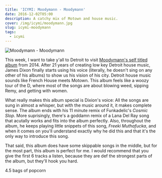 ```yaml
---
title: 'ICYMI: Moodymann - Moodymann'
date: 2016-12-02T05:00
description: A catchy mix of Motown and house music.
cover: /img/icymi/moodymann.jpg
slug: icymi-moodymann
tags:
  - icymi
---
```


![Moodymann - Moodymann](../../assets/img/icymi/moodymann.jpg)

This week, I want to take y'all to Detroit to visit [Moodymann's self titled album](://open.spotify.com/album/61sGO58ljdDgD4Mn6Bcj3P) from 2014. After 21 years of
creating low key Detroit house music, James Dixon finally starts using his voice (literally, he doesn't sing on any
other of his albums) to show us his vision of his city. Detroit house music sounds like French House meets Motown. This
album feels like a woozy tour of the D, where most of the songs are about blowing weed, sipping Remy, and getting with
women.

What really makes this album special is Dixion's voice: All the songs are sung in almost a whisper, but with the music
around it, it makes complete sense. The album ends with his 11 minute remix of Funkadelic's _Cosmic Slop_. More
suprisingly, there's a goddamn remix of a Lana Del Ray song that acutally works and fits into the album perfectly. Also,
throughout the album, he keeps playing little snippets of this song, _Freeki Muthafucka_, and when it comes on you'll
understand exactly why he did this and that it's the only way to introduce this song.

That said, this album does have some skippable songs in the middle, but for the most part, this album is perfect for me.
I would recommend that you give the first 6 tracks a listen, because they are def the strongest parts of the album, but
they'll hook you hard.

4.5 bags of popcorn

[1]: /img/icymi/moodymann.jpg
[2]: https://open.spotify.com/album/61sGO58ljdDgD4Mn6Bcj3P
